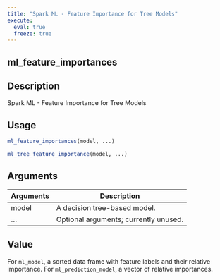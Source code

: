 ```yaml
---
title: "Spark ML - Feature Importance for Tree Models"
execute:
  eval: true
  freeze: true
---
```


## ml_feature_importances

## Description
Spark ML - Feature Importance for Tree Models


## Usage
```r
ml_feature_importances(model, ...)

ml_tree_feature_importance(model, ...)
```

## Arguments
|Arguments|Description|
|---|---|
| model | A decision tree-based model. |
| ... | Optional arguments; currently unused. |


## Value
For `ml_model`, a sorted data frame with feature labels and their relative importance.  For `ml_prediction_model`, a vector of relative importances.






